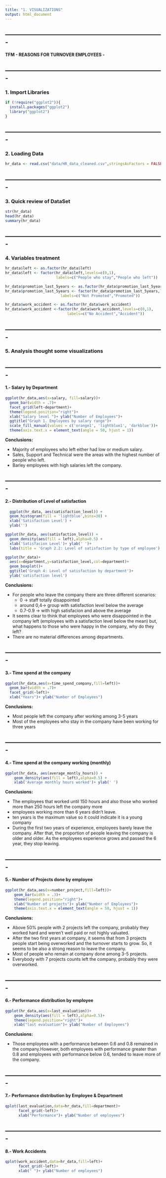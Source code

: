 ---
title: "1. VISUALIZATIONS"
output: html_document
---
## -------------------------------------------------------------------------
####             TFM - REASONS FOR TURNOVER EMPLOYEES -
## -------------------------------------------------------------------------

### 1. Import Libraries #####
```{r echo = FALSE, warning = FALSE}
if (!require("ggplot2")){
  install.packages("ggplot2")
  library("ggplot2")
}
```

## -------------------------------------------------------------------------
### 2. Loading Data #####
```{r}
hr_data <- read.csv("data/HR_data_cleaned.csv",stringsAsFactors = FALSE)
```


## -------------------------------------------------------------------------
### 3. Quick review of DataSet #####

```{r}
str(hr_data)
head(hr_data)
summary(hr_data)
```

## -------------------------------------------------------------------------
### 4. Variables treatment  #####
```{r}
hr_data$left <- as.factor(hr_data$left)
hr_data$left <- factor(hr_data$left,levels=c(0,1),
                       labels=c("People who stay","People who left"))

hr_data$promotion_last_5years <- as.factor(hr_data$promotion_last_5years)
hr_data$promotion_last_5years <- factor(hr_data$promotion_last_5years,levels=c(0,1),
                         labels=c("Not Promoted","Promoted")) 

hr_data$work_accident <- as.factor(hr_data$work_accident)
hr_data$work_accident <-factor(hr_data$work_accident,levels=c(0,1),
                            labels=c("No Accident","Accident")) 
```


## -------------------------------------------------------------------------
### 5. Analysis thought some visualizations  #####

## -------------------------------------------------------------------------
#### 1.- Salary by Department

```{r echo = FALSE, warning = FALSE}
ggplot(hr_data,aes(x=salary, fill=salary))+
  geom_bar(width = .7)+
  facet_grid(left~department)+
  theme(legend.position="right")+
  xlab("Salary level ")+ ylab("Number of Employees")+
  ggtitle("Graph 1. Employees by salary range")+
  scale_fill_manual(values = c('orange1', 'lightblue1', 'darkblue'))+
  theme(axis.text.x = element_text(angle = 50, hjust = 1))
```

__Conclusions:__

  + Majority of employees who left either had low or medium salary.
  + Sales, Support and Technical were the areas with the highest number of people who left.
  + Barley employees with high salaries left the company.
  
## -------------------------------------------------------------------------
#### 2.- Distribution of Level of satisfaction


```{r echo = FALSE, warning = FALSE}
  ggplot(hr_data, aes(satisfaction_level)) +
  geom_histogram(fill = 'lightblue',bins=30) +
  xlab('Satisfaction Level') +
  ylab('')

ggplot(hr_data, aes(satisfaction_level)) +
  geom_density(aes(fill = left),alpha=0.5) +
  xlab('Satisfacion Level')+ ylab(' ')+
  labs(title = 'Graph 2.2: Level of satisfaction by type of employee')

ggplot(hr_data)+
  aes(x=department,y=satisfaction_level,col=department)+
  geom_boxplot()+
  ggtitle('Graph 4: Level of satisfaction by department')+
  ylab('satisfaction level')

```

__Conclusions:__

  + For people who leave the company there are three different scenarios:
      + 0 -> staff totally disappointed
      + around 0,4-> group with satisfaction level below the average
      + 0.7-0.9 -> with high satisfacion and above the average
  + It seems clear to think that employees who were disappointed in the company left (employees with a satisfaction level      below the mean) but, what happens to those who were happy in the company, why do they left?
  + There are no material differences among departments.
  
## -------------------------------------------------------------------------
#### 3.- Time spend at the company

```{r echo = FALSE, warning = FALSE}
ggplot(hr_data,aes(x=time_spend_company,fill=left))+
  geom_bar(width = .7)+
  facet_grid(~left)+
  xlab("Years")+ ylab("Number of Employees")
```

__Conclusions:__

  + Most people left the company after working among 3-5 years
  + Most of the employees who stay in the company have been working for three years
 
## -------------------------------------------------------------------------
#### 4.- Time spend at the company working (monthly)

```{r echo = FALSE, warning = FALSE}
ggplot(hr_data, aes(average_montly_hours)) +
    geom_density(aes(fill = left),alpha=0.5) +
    xlab('Average monthly hours worked')+ ylab(' ')
```

__Conclusions:__

 + The employees that worked until 150 hours and also those who worked more than 250 hours left the company more
 + employees working more than 6 years didn't leave.
 + ten years is the maximum value so it could indicate it is a young company
 + During the first two years of experience, employees barely leave the company. After that, the proportion of people         leaving the company is older and older. As the employees experience grows and passed the 6 year, they stop leaving.

## -------------------------------------------------------------------------
#### 5.- Number of Projects done by employee

```{r echo = FALSE, warning = FALSE}
ggplot(hr_data,aes(x=number_project,fill=left))+
    geom_bar(width = .3)+
    theme(legend.position="right")+
    xlab("Number of projects")+ ylab("Number of Employees")+
    theme(axis.text.x = element_text(angle = 50, hjust = 1))
```

__Conclusions:__

 + Above 50% people with 2 projects left the company, probably they worked hard and weren't well paid or not highly           valuated. 
 + After the two first years at company, it seems that from 3 projects people start being overworked and the turnover         starts to grow. So, it seems to be also a strong reason to leave the company.
 + Most of people who remain at company done among 3-5 projects.
 + Everybody with 7 projects counts left the company, probably they were overworked.

## -------------------------------------------------------------------------
#### 6.- Performance distribution by employee

```{r echo = FALSE, warning = FALSE}
ggplot(hr_data,aes(x=last_evaluation))+
    geom_density(aes(fill = left),alpha=0.5)+
    theme(legend.position="right")+
    xlab("last evaluation")+ ylab("Number of Employees")
```

__Conclusions:__

 + Those employees with a performance between 0.6 and 0.8  remained in the company.However, both employees with performance greater than 0.8 and employees with performance below 0.6, tended to leave more of the company. 
 
## -------------------------------------------------------------------------
#### 7.- Performance distribution by Employee & Department
```{r echo = FALSE, warning = FALSE}
qplot(last_evaluation,data=hr_data,fill=department)+
      facet_grid(~left)+
      xlab("Performance")+ ylab("Number of employees")
```

 
## -------------------------------------------------------------------------
#### 8.- Work Accidents

```{r echo = FALSE, warning = FALSE}

qplot(work_accident,data=hr_data,fill=left)+
      facet_grid(~left)+
      xlab(" ")+ ylab("Number of employees")
```

